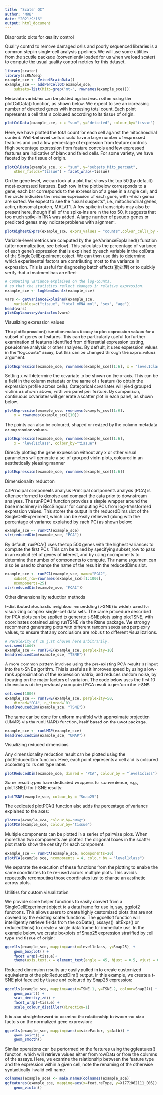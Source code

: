 ---
title: "Scater QC"
author: "MRB"
date: "2021/9/16"
output: html_document
---

Diagnostic plots for quality control

Quality control to remove damaged cells and poorly sequenced libraries is a common step in single-cell analysis pipelines. We will use some utilities from the scuttle package (conveniently loaded for us when we load scater) to compute the usual quality control metrics for this dataset.

```{r}
library(scater)
library(scRNAseq)
example_sce <- ZeiselBrainData()
example_sce <- addPerCellQC(example_sce, 
    subsets=list(Mito=grep("mt-", rownames(example_sce))))
```

Metadata variables can be plotted against each other using the plotColData() function, as shown below. We expect to see an increasing number of detected genes with increasing total count. Each point represents a cell that is coloured according to its tissue of origin.

```{r}
plotColData(example_sce, x = "sum", y="detected", colour_by="tissue") 
```

Here, we have plotted the total count for each cell against the mitochondrial content. Well-behaved cells should have a large number of expressed features and and a low percentage of expression from feature controls. High percentage expression from feature controls and few expressed features are indicative of blank and failed cells. For some variety, we have faceted by the tissue of origin.

```{r}
plotColData(example_sce, x = "sum", y="subsets_Mito_percent", 
    other_fields="tissue") + facet_wrap(~tissue)
```

On the gene level, we can look at a plot that shows the top 50 (by default) most-expressed features. Each row in the plot below corresponds to a gene; each bar corresponds to the expression of a gene in a single cell; and the circle indicates the median expression of each gene, with which genes are sorted. We expect to see the “usual suspects”, i.e., mitochondrial genes, actin, ribosomal protein, MALAT1. A few spike-in transcripts may also be present here, though if all of the spike-ins are in the top 50, it suggests that too much spike-in RNA was added. A large number of pseudo-genes or predicted genes may indicate problems with alignment.

```{r}
plotHighestExprs(example_sce, exprs_values = "counts",colour_cells_by = "tissue")
```

Variable-level metrics are computed by the getVarianceExplained() function (after normalization, see below). This calculates the percentage of variance of each gene’s expression that is explained by each variable in the colData of the SingleCellExperiment object. We can then use this to determine which experimental factors are contributing most to the variance in expression. This is useful for diagnosing batch effects(批处理) or to quickly verify that a treatment has an effect.

```{r}
# Computing variance explained on the log-counts,
# so that the statistics reflect changes in relative expression.
example_sce <- logNormCounts(example_sce) 

vars <- getVarianceExplained(example_sce, 
    variables=c("tissue", "total mRNA mol", "sex", "age"))
head(vars)
plotExplanatoryVariables(vars)
```

Visualizing expression values

The plotExpression() function makes it easy to plot expression values for a subset of genes or features. This can be particularly useful for further examination of features identified from differential expression testing, pseudotime analysis or other analyses. By default, it uses expression values in the "logcounts" assay, but this can be changed through the exprs_values argument.

```{r}
plotExpression(example_sce, rownames(example_sce)[1:6], x = "level1class")
```

Setting x will determine the covariate to be shown on the x-axis. This can be a field in the column metadata or the name of a feature (to obtain the expression profile across cells). Categorical covariates will yield grouped violins as shown above, with one panel per feature. By comparison, continuous covariates will generate a scatter plot in each panel, as shown below.

```{r}
plotExpression(example_sce, rownames(example_sce)[1:6],
    x = rownames(example_sce)[10])
```

The points can also be coloured, shaped or resized by the column metadata or expression values.
```{r}
plotExpression(example_sce, rownames(example_sce)[1:6],
    x = "level1class", colour_by="tissue")
```

Directly plotting the gene expression without any x or other visual parameters will generate a set of grouped violin plots, coloured in an aesthetically pleasing manner.

```{r}
plotExpression(example_sce, rownames(example_sce)[1:6])
```

Dimensionality reduction

4.1Principal components analysis
Principal components analysis (PCA) is often performed to denoise and compact the data prior to downstream analyses. The runPCA() function provides a simple wrapper around the base machinery in BiocSingular for computing PCs from log-transformed expression values. This stores the output in the reducedDims slot of the SingleCellExperiment, which can be easily retrieved (along with the percentage of variance explained by each PC) as shown below:

```{r}
example_sce <- runPCA(example_sce)
str(reducedDim(example_sce, "PCA"))
```

By default, runPCA() uses the top 500 genes with the highest variances to compute the first PCs. This can be tuned by specifying subset_row to pass in an explicit set of genes of interest, and by using ncomponents to determine the number of components to compute. The name argument can also be used to change the name of the result in the reducedDims slot.

```{r}
example_sce <- runPCA(example_sce, name="PCA2",
    subset_row=rownames(example_sce)[1:1000],
    ncomponents=25)
str(reducedDim(example_sce, "PCA2"))
```

Other dimensionality reduction methods

t-distributed stochastic neighbour embedding (t-SNE) is widely used for visualizing complex single-cell data sets. The same procedure described for PCA plots can be applied to generate t-SNE plots using plotTSNE, with coordinates obtained using runTSNE via the Rtsne package. We strongly recommend generating plots with different random seeds and perplexity values, to ensure that any conclusions are robus t to different visualizations.

```{r}
# Perplexity of 10 just chosen here arbitrarily.
set.seed(1000)
example_sce <- runTSNE(example_sce, perplexity=10)
head(reducedDim(example_sce, "TSNE"))
```

A more common pattern involves using the pre-existing PCA results as input into the t-SNE algorithm. This is useful as it improves speed by using a low-rank approximation of the expression matrix; and reduces random noise, by focusing on the major factors of variation. The code below uses the first 10 dimensions of the previously computed PCA result to perform the t-SNE.

```{r}
set.seed(1000)
example_sce <- runTSNE(example_sce, perplexity=50, 
    dimred="PCA", n_dimred=10)
head(reducedDim(example_sce, "TSNE"))
```

The same can be done for uniform manifold with approximate projection (UMAP) via the runUMAP() function, itself based on the uwot package.

```{r}
example_sce <- runUMAP(example_sce)
head(reducedDim(example_sce, "UMAP"))
```

Visualizing reduced dimensions

Any dimensionality reduction result can be plotted using the plotReducedDim function. Here, each point represents a cell and is coloured according to its cell type label.

```{r}
plotReducedDim(example_sce, dimred = "PCA", colour_by = "level1class")
```

Some result types have dedicated wrappers for convenience, e.g., plotTSNE() for t-SNE results:
```{r}
plotTSNE(example_sce, colour_by = "Snap25")
```

The dedicated plotPCA() function also adds the percentage of variance explained to the axes:
```{r}
plotPCA(example_sce, colour_by="Mog")
plotPCA(example_sce, colour_by="tissue")
```

Multiple components can be plotted in a series of pairwise plots. When more than two components are plotted, the diagonal boxes in the scatter plot matrix show the density for each component.

```{r}
example_sce <- runPCA(example_sce, ncomponents=20)
plotPCA(example_sce, ncomponents = 4, colour_by = "level1class")
```

We separate the execution of these functions from the plotting to enable the same coordinates to be re-used across multiple plots. This avoids repeatedly recomputing those coordinates just to change an aesthetic across plots.

Utilities for custom visualization

We provide some helper functions to easily convert from a SingleCellExperiment object to a data.frame for use in, say, ggplot2 functions. This allows users to create highly customized plots that are not covered by the existing scater functions. The ggcells() function will intelligently retrieve fields from the colData(), assays(), altExps() or reducedDims() to create a single data.frame for immediate use. In the example below, we create boxplots of Snap25 expression stratified by cell type and tissue of origin:

```{r}
ggcells(example_sce, mapping=aes(x=level1class, y=Snap25)) + 
    geom_boxplot() +
    facet_wrap(~tissue)+
    theme(axis.text.x = element_text(angle = 45, hjust = 0.5, vjust = 0.5))
```

Reduced dimension results are easily pulled in to create customized equivalents of the plotReducedDim() output. In this example, we create a t-SNE plot faceted by tissue and coloured by Snap25 expression:

```{r}
ggcells(example_sce, mapping=aes(x=TSNE.1, y=TSNE.2, colour=Snap25)) +
    geom_point() +
    stat_density_2d() +
    facet_wrap(~tissue) +
    scale_colour_distiller(direction=1)
```

It is also straightforward to examine the relationship between the size factors on the normalized gene expression:

```{r}
ggcells(example_sce, mapping=aes(x=sizeFactor, y=Actb)) +
    geom_point() +
    geom_smooth()
```

Similar operations can be performed on the features using the ggfeatures() function, which will retrieve values either from rowData or from the columns of the assays. Here, we examine the relationship between the feature type and the expression within a given cell; note the renaming of the otherwise syntactically invalid cell name.

```{r}
colnames(example_sce) <- make.names(colnames(example_sce))
ggfeatures(example_sce, mapping=aes(x=featureType, y=X1772062111_E06)) + 
    geom_violin()
```

























































